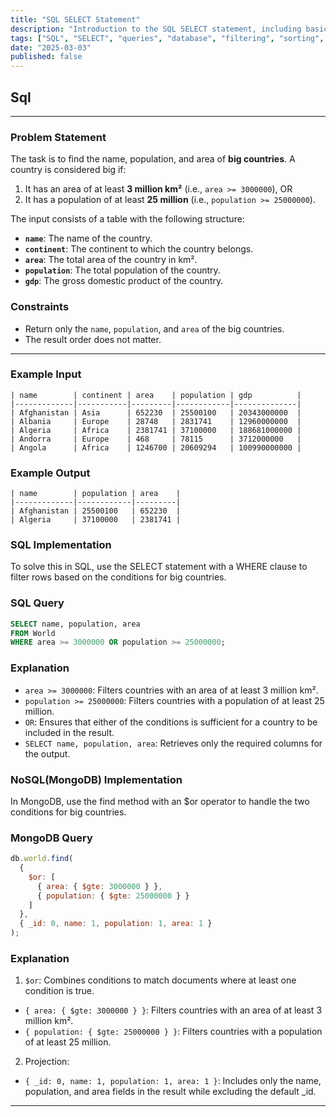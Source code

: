 ```yaml
---
title: "SQL SELECT Statement"
description: "Introduction to the SQL SELECT statement, including basic queries, filtering data, sorting, and using aggregate functions."
tags: ["SQL", "SELECT", "queries", "database", "filtering", "sorting", "aggregate functions"]
date: "2025-03-03"
published: false
---
```


## Sql

-----

### Problem Statement

The task is to find the name, population, and area of **big countries**. A country is considered big if:

1. It has an area of at least **3 million km²** (i.e., `area >= 3000000`), OR
2. It has a population of at least **25 million** (i.e., `population >= 25000000`).

The input consists of a table with the following structure:

- **`name`**: The name of the country.
- **`continent`**: The continent to which the country belongs.
- **`area`**: The total area of the country in km².
- **`population`**: The total population of the country.
- **`gdp`**: The gross domestic product of the country.

### Constraints

- Return only the `name`, `population`, and `area` of the big countries.
- The result order does not matter.

---

### Example Input

```table
| name        | continent | area    | population | gdp          |
|-------------|-----------|---------|------------|--------------|
| Afghanistan | Asia      | 652230  | 25500100   | 20343000000  |
| Albania     | Europe    | 28748   | 2831741    | 12960000000  |
| Algeria     | Africa    | 2381741 | 37100000   | 188681000000 |
| Andorra     | Europe    | 468     | 78115      | 3712000000   |
| Angola      | Africa    | 1246700 | 20609294   | 100990000000 |
```

### Example Output

```table
| name        | population | area    |
|-------------|------------|---------|
| Afghanistan | 25500100   | 652230  |
| Algeria     | 37100000   | 2381741 |
```


### SQL Implementation

To solve this in SQL, use the SELECT statement with a WHERE clause to filter rows based on the conditions for big countries.

### SQL Query

```sql
SELECT name, population, area
FROM World
WHERE area >= 3000000 OR population >= 25000000;
```

### Explanation
- ``area >= 3000000``: Filters countries with an area of at least 3 million km².
- ``population >= 25000000``: Filters countries with a population of at least 25 million.
- ``OR``: Ensures that either of the conditions is sufficient for a country to be included in the result.
- ``SELECT name, population, area``: Retrieves only the required columns for the output.

### NoSQL(MongoDB) Implementation

In MongoDB, use the find method with an $or operator to handle the two conditions for big countries.

### MongoDB Query

```javascript
db.world.find(
  {
    $or: [
      { area: { $gte: 3000000 } },
      { population: { $gte: 25000000 } }
    ]
  },
  { _id: 0, name: 1, population: 1, area: 1 }
);
```

### Explanation

1. ``$or``: Combines conditions to match documents where at least one condition is true.
  - ``{ area: { $gte: 3000000 } }``: Filters countries with an area of at least 3 million km².
  - ``{ population: { $gte: 25000000 } }``: Filters countries with a population of at least 25 million.
2. Projection:
- ``{ _id: 0, name: 1, population: 1, area: 1 }``: Includes only the name, population, and area fields in the result while excluding the default _id.

-----

